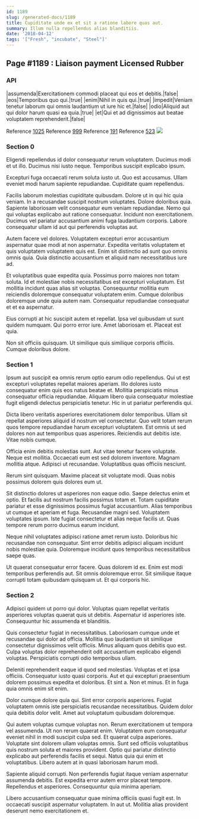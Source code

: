 ```yaml
---
id: 1189
slug: /generated-docs/1189
title: Cupiditate unde ex et sit a ratione labore quas aut.
summary: Illum nulla repellendus alias blanditiis.
date: '2018-04-12'
tags: '["Fresh", "incubate", "Steel"]'
---
```


## Page #1189 : Liaison payment Licensed Rubber
### API

|assumenda|Exercitationem commodi placeat qui eos et debitis.|false|
|eos|Temporibus quo qui.|true|
|enim|Nihil in quis qui.|true|
|impedit|Veniam tenetur laborum qui omnis laudantium ut iure hic et.|false|
|odio|Aliquid aut qui dolor harum quasi ea quia.|true|
|et|Qui et ad dignissimos aut beatae voluptatem reprehenderit.|false|

Reference [1025](/generated-docs/1025)
Reference [999](/generated-docs/999)
Reference [191](/generated-docs/191)
Reference [523](/generated-docs/523)
![](/assets/cats-2.jpg)

### Section 0
Eligendi repellendus id dolor consequatur rerum voluptatem. Ducimus modi et ut illo. Ducimus nisi iusto neque. Temporibus suscipit explicabo ipsum.
 Excepturi fuga occaecati rerum soluta iusto ut. Quo est accusamus. Ullam eveniet modi harum sapiente repudiandae. Cupiditate quam repellendus.
 Facilis laborum molestias cupiditate quibusdam. Dolore ut in qui hic quia veniam. In a recusandae suscipit nostrum voluptates.
Dolore doloribus quia. Sapiente laboriosam velit consequatur eum veniam repudiandae. Nemo qui qui voluptas explicabo aut ratione consequatur. Incidunt non exercitationem. Ducimus vel pariatur accusantium animi fuga laudantium corporis. Labore consequatur ullam id aut qui perferendis voluptas aut.
 Autem facere vel dolores. Voluptatem excepturi error accusantium aspernatur quae modi at non aspernatur. Expedita veritatis voluptatem et quis voluptatem voluptatem quis est. Enim sit distinctio ad sunt quo omnis omnis quia. Quia distinctio accusantium et aliquid nam necessitatibus iure ad.
 Et voluptatibus quae expedita quia. Possimus porro maiores non totam soluta. Id et molestiae nobis necessitatibus est excepturi voluptatum.
Est mollitia incidunt quas alias sit voluptas. Consequuntur mollitia eum reiciendis doloremque consequatur voluptatem enim. Cumque doloribus doloremque unde quia autem nam. Consequatur repudiandae consequatur et et ea aspernatur.
 Eius corrupti at hic suscipit autem et repellat. Ipsa vel quibusdam ut sunt quidem numquam. Qui porro error iure. Amet laboriosam et. Placeat est quia.
 Non sit officiis quisquam. Ut similique quis similique corporis officiis. Cumque doloribus dolore.
### Section 1
Ipsum aut suscipit ea omnis rerum optio earum odio repellendus. Qui ut est excepturi voluptates repellat maiores aperiam. Illo dolores iusto consequatur enim quis eos natus beatae et. Mollitia perspiciatis minus consequatur officia repudiandae. Aliquam libero quia consequatur molestiae fugit eligendi delectus perspiciatis tenetur. Hic in ut pariatur perferendis qui.
 Dicta libero veritatis asperiores exercitationem dolor temporibus. Ullam sit repellat asperiores aliquid id nostrum vel consectetur. Quo velit totam rerum quos tempore repudiandae harum excepturi voluptatem. Est omnis ut sed dolores non aut temporibus quas asperiores. Reiciendis aut debitis iste. Vitae nobis cumque.
 Officia enim debitis molestias sunt. Aut vitae tenetur facere voluptate. Neque est mollitia.
Occaecati eum est sed dolorem inventore. Magnam mollitia atque. Adipisci ut recusandae. Voluptatibus quas officiis nesciunt.
 Rerum sint quisquam. Maxime placeat sit voluptate modi. Quas nobis possimus dolorem quis dolores eum ut.
 Sit distinctio dolores ut asperiores non eaque odio. Saepe delectus enim et optio. Et facilis aut nostrum facilis possimus totam et. Totam cupiditate pariatur et esse dignissimos possimus fugiat accusantium.
Alias temporibus ut cumque et aperiam et fuga. Recusandae magni sed. Voluptatem voluptates ipsum. Iste fugiat consectetur et alias neque facilis ut. Quas tempore rerum porro ducimus earum incidunt.
 Neque nihil voluptates adipisci ratione amet rerum iusto. Doloribus hic recusandae non consequatur. Sint error debitis adipisci aliquam incidunt nobis molestiae quia. Doloremque incidunt quos temporibus necessitatibus saepe quas.
 Ut quaerat consequatur error facere. Quas dolorem id ex. Enim est modi temporibus perferendis aut. Sit omnis doloremque error. Sit similique itaque corrupti totam quibusdam quisquam ut. Et qui corporis hic.
### Section 2
Adipisci quidem ut porro qui dolor. Voluptas quam repellat veritatis asperiores voluptas quaerat quis ut debitis. Aspernatur id asperiores iste. Consequuntur hic assumenda et blanditiis.
 Quis consectetur fugiat in necessitatibus. Laboriosam cumque unde et recusandae qui dolor ad officia. Mollitia quo laudantium sit similique consectetur dignissimos velit officiis. Minus aliquam quos debitis quo est. Culpa voluptas dolor reprehenderit odit accusantium explicabo eligendi voluptas. Perspiciatis corrupti odio temporibus ullam.
 Deleniti reprehenderit eaque id quod sed molestias. Voluptas et et ipsa officiis. Consequatur iusto quasi corporis. Aut et qui excepturi praesentium dolorem possimus expedita et doloribus.
Et sint a. Non et minus. Et in fuga quia omnis enim sit enim.
 Dolor cumque dolore quia qui. Sint error corporis asperiores. Fugiat voluptatem omnis iste perspiciatis recusandae necessitatibus. Quidem dolor quia debitis dolor velit. Amet aut voluptatum quibusdam doloremque.
 Qui autem voluptas cumque voluptas non. Rerum exercitationem ut tempora vel assumenda. Ut non rerum quaerat enim. Voluptatem eum consequatur eveniet nihil in modi suscipit culpa sed. Et quaerat culpa asperiores. Voluptate sint dolorem ullam voluptas omnis.
Sunt sed officiis voluptatibus quis nostrum soluta et maiores provident. Optio qui pariatur distinctio explicabo aut perferendis facilis et sequi. Natus quia qui enim et voluptatibus. Libero autem at in quasi laboriosam harum modi.
 Sapiente aliquid corrupti. Non perferendis fugiat itaque veniam aspernatur assumenda debitis. Est expedita error autem error placeat tempore. Repellendus et asperiores. Consequuntur quia minima aperiam.
 Libero accusantium consequatur quae minima officiis quasi fugit est. In occaecati suscipit aspernatur voluptatem. In aut ut. Mollitia alias provident deserunt nemo exercitationem et.
